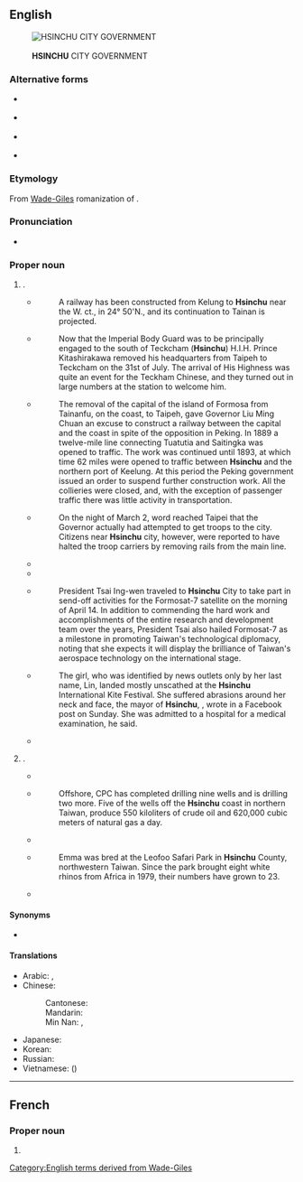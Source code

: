 {{also|Hsin-chu}}
==English==
{{Wikipedia}}
{{commonscat}}
[[File:Hsinchu City Government Logo.svg|thumb|{{lang|zh|新竹市政府}}<br>'''HSINCHU''' CITY GOVERNMENT]]

===Alternative forms===
* {{q|also from [[Wade-Giles]]}} {{l|en|Hsin-chu}}
* {{q|{{w|postal romanization}}}} {{l|en|Sinchu}}
* {{q|from [[Tongyong Pinyin]]}} {{l|en|Sinjhu}}
* {{q|from [[Hanyu Pinyin]]}} {{l|en|Xinzhu}}

===Etymology===
From [[Wade-Giles]] romanization of {{bor|en|cmn|新竹|tr=Hsin¹-chu²}}.

===Pronunciation===
* {{enPR|shĭnʹjo͞oʹ}}

===Proper noun===
{{en-proper noun}}

# {{place|en|city|in northern|country/Taiwan|sixth largest city in Taiwan, southwest of [[Taipei]]}}.
#* {{quote-book
|en
|url=https://archive.org/details/longmansgazettee00chisrich/
|year=1895
|title=Formosa
|series=Longmans' Gazetteer of the World
|editor={{w|George Chisholm (geographer)|George G. Chisholm}}
|publisher=Longmans, Green, and Co.
|page=[https://archive.org/details/longmansgazettee00chisrich/page/538/ 538]}}
#*:A railway has been constructed from Kelung to '''Hsinchu''' near the W. ct., in 24° 50'N., and its continuation to Tainan is projected.
#* {{quote-book
|en
|url=https://archive.org/details/islandofformosap00daviuoft/
|year=1903
|title=The Island of Formosa Past and Present
|editor={{w|James W. Davidson}}
|page=[https://archive.org/details/islandofformosap00daviuoft/page/331/ 331]}}
#*:Now that the Imperial Body Guard was to be principally engaged to the south of Teckcham ('''Hsinchu''') H.I.H. Prince Kitashirakawa removed his headquarters from Taipeh to Teckcham on the 31st of July. The arrival of His Highness was quite an event for the Teckham Chinese, and they turned out in large numbers at the station to welcome him.
#* {{quote-journal
|en
|url=https://archive.org/details/railwayage52newy/
|date=January 19, 1912
|title=Imperial Taiwan Railways
|volume=52
|issue=3
|journal={{w|Railway Age Gazette}}
|location=[[New York]]
|page=[https://archive.org/details/railwayage52newy/page/94/ 94]}}
#*:The removal of the capital of the island of Formosa from Tainanfu, on the coast, to Taipeh, gave Governor Liu Ming Chuan an excuse to construct a railway between the capital and the coast in spite of the opposition in Peking. In 1889 a twelve-mile line connecting Tuatutia and Saitingka was opened to traffic. The work was continued until 1893, at which time 62 miles were opened to traffic between '''Hsinchu''' and the northern port of Keelung. At this period the Peking government issued an order to suspend further construction work. All the collieries were closed, and, with the exception of passenger traffic there was little activity in transportation.
#* {{quote-book
|en
|url=https://archive.org/details/unitedstatesrela0000unit/
|date=April 18, 1947
|title=Memorandum on the Situation in Taiwan
|author={{w|John Leighton Stuart}}
|series=United States Relations with China With Special Reference to the Period 1944-1949
|issue=169
|publisher={{w|U.S. Government Printing Office}}
|page=[https://archive.org/details/unitedstatesrela0000unit/page/929/ 929]}}
#*:On the night of March 2, word reached Taipei that the Governor actually had attempted to get troops to the city. Citizens near '''Hsinchu''' city, however, were reported to have halted the troop carriers by removing rails from the main line.
#* {{quote-book
|en
|year=1999
|author={{w|Michael Saso}}
|title=Velvet Bonds: The Chinese Family
|url=https://archive.org/details/velvetbonds00mich/
|ISBN=1-929431-00-7
|OCLC=248283109
|OL=12299411M
|page=ix
|pageurl=https://archive.org/details/velvetbonds00mich/page/n10/
|text=Because the new language school of Fu Jen University in the nearby city of '''Hsinchu''' was not yet completed, we were bused with other aspiring students of Chinese language to a farming village called Kuanhsi (Guanxi: West Pass), nestled against the tea growing hills of Hsinchu county.}}
#* {{quote-book
|en
|year=2004
|author=Phil Macdonald
|title=National Geographic Traveler: Taiwan
|publisher={{w|National Geographic Society}}
|ISBN=9780792265559
|OCLC=54962554
|page=123
|passage=The city of '''Hsinchu''', the capital of '''Hsinchu''' County, is known for two things: its wet and windy weather and the '''Hsinchu''' Science-based Industrial Park, the center of Taiwan's huge computer and electronics industry (see pp. 124-125).}}
#* {{quote-web
|en
|date=2019-04-14
|url=https://english.president.gov.tw/NEWS/5719
|title=President Tsai attends {{w|FORMOSAT-7|Formosat-7}} send-off ceremony
|work=Office of the President of the Republic of China (Taiwan)}}
#*:President Tsai Ing-wen traveled to '''Hsinchu''' City to take part in send-off activities for the Formosat-7 satellite on the morning of April 14. In addition to commending the hard work and accomplishments of the entire research and development team over the years, President Tsai also hailed Formosat-7 as a milestone in promoting Taiwan's technological diplomacy, noting that she expects it will display the brilliance of Taiwan's aerospace technology on the international stage.
#* {{quote-web
|en
|date=Aug. 31, 2020
|url=https://www.nytimes.com/2020/08/31/world/asia/taiwan-girl-kite.html
|title=Girl in Taiwan Is Swept High by a Kite
|author=Tiffany May
|work={{w|New York Times}}}}
#*:The girl, who was identified by news outlets only by her last name, Lin, landed mostly unscathed at the '''Hsinchu''' International Kite Festival. She suffered abrasions around her neck and face, the mayor of '''Hsinchu''', {{w|Lin Chih-chien}}, wrote in a Facebook post on Sunday. She was admitted to a hospital for a medical examination, he said.
#* {{seemoreCites|en}}
# {{place|en|county|in northern|country/Taiwan}}.
#* {{quote-book
|en
|url=https://archive.org/details/reportsontradea00shugoog/
|year=1880
|title=Reports on Trade at the Treaty Ports for the Year 1879
|work=Inspector General of Customs
|location=[[Shanghai]]
|OCLC=5859328
|page=181
|pageurl=https://archive.org/details/reportsontradea00shugoog/page/n317/
|text=The removal of the Prefect from Teukcham to Banka was what was required to consolidate the city, and when that occurred in May last, progress set in with vigour. With the Prefect's departure from Teukcham occurred a change in the name and constitution of that place. It ceased to be called Teukcham, receiving in place of this the name of '''Hsinchu''', and being converted from a ''t'ing'' into a ''hsien''. It is now known as Hsinchu-hsien ({{lang|zh|新竹縣}}).}}
#* {{quote-journal
|en
|url=https://archive.org/details/sim_free-china-weekly_1980-03-23_21_11/
|date=March 23, 1980
|title=New fund to boost energy development
|journal=Free China Weekly
|volume=XXI
|issue=11
|issn=0016-0318
|oclc=1786626
|location=[[Taipei]]
|page=4
|pageurl=https://archive.org/details/sim_free-china-weekly_1980-03-23_21_11/page/n3/}}
#*:Offshore, CPC has completed drilling nine wells and is drilling two more. Five of the wells off the '''Hsinchu''' coast in northern Taiwan, produce 550 kiloliters of crude oil and 620,000 cubic meters of natural gas a day.
#* {{quote-book
|en
|year=1999
|author={{w|Michael Saso}}
|title=Velvet Bonds: The Chinese Family
|url=https://archive.org/details/velvetbonds00mich/
|ISBN=1-929431-00-7
|OCLC=248283109
|OL=12299411M
|page=ix
|pageurl=https://archive.org/details/velvetbonds00mich/page/n10/
|text=Because the new language school of Fu Jen University in the nearby city of Hsinchu was not yet completed, we were bused with other aspiring students of Chinese language to a farming village called Kuanhsi (Guanxi: West Pass), nestled against the tea growing hills of '''Hsinchu''' county.}}
#* {{quote-web
|en
|date=Sep 23, 2020
|url=https://www.japantimes.co.jp/news/2020/09/23/national/taiwan-japan-endangered-rhino/
|title=Taiwan offers Japan endangered rhino to help save species
|work={{w|The Japan Times}}}}
#*:Emma was bred at the Leofoo Safari Park in '''Hsinchu''' County, northwestern Taiwan. Since the park brought eight white rhinos from Africa in 1979, their numbers have grown to 23.
#* {{seemoreCites|en}}

====Synonyms====
* {{q|from [[Min Nan]] {{w|Pe̍h-ōe-jī}}}} {{l|en|Sin-tek}}

====Translations====
{{trans-top|a city in northern Taiwan; a county in northern Taiwan}}
* Arabic: {{t|ar|شِينْجُو|m|tr=šinjū}}, {{t|ar|شِينْتْشُو|m|tr=šintšū}}
* Chinese:
*: Cantonese: {{t|yue|新竹|tr=san1 zuk1}}
*: Mandarin: {{t+|cmn|新竹|tr=Xīnzhú|sc=Hani}}
*: Min Nan: {{t|nan|竹塹|tr=Tek-chhàm|sc=Hans}}, {{t|nan|新竹|tr=Sin-tek|sc=Hans}}
{{trans-mid}}
* Japanese: {{t|ja|新竹|tr=しんちく, Shinchiku}}
* Korean: {{t+|ko|^신주(新竹)}}
* Russian: {{t|ru|Синьчжу́|m}}
* Vietnamese: {{t|vi|Tân Trúc}} ({{t|vi|新竹}})
{{trans-bottom}}

[[Category:English terms derived from Wade-Giles]]

----

==French==
{{Wikipedia|lang=fr}}

===Proper noun===
{{fr-proper noun}}

# {{place|fr|city|northern|c/Taiwan|t1=Hsinchu}}